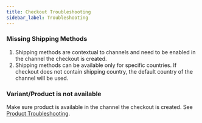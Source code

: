 ```yaml
---
title: Checkout Troubleshooting
sidebar_label: Troubleshooting
---
```


### Missing Shipping Methods

1. Shipping methods are contextual to channels and need to be enabled in the channel the checkout is created.
2. Shipping methods can be available only for specific countries. If checkout does not contain shipping country, the default country of the channel will be used.

### Variant/Product is not available

Make sure product is available in the channel the checkout is created. See [Product Troubleshooting](/developer/products/troubleshooting.mdx).
